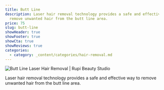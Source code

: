```yaml
---
title: Butt Line
description: Laser hair removal technology provides a safe and effective way to
  remove unwanted hair from the butt line area.
price: 75
slug: butt-line
showHeader: true
showFooter: true
showCta: true
showReviews: true
categories:
  - category: _content/categories/hair-removal.md
---
```


![Butt Line Laser Hair Removal | Rupi Beauty Studio](/uploads/services/laser-hair-removal.webp 'Butt Line Laser Hair Removal  | Rupi Beauty Studio')

Laser hair removal technology provides a safe and effective way to remove unwanted hair from the butt line area.
